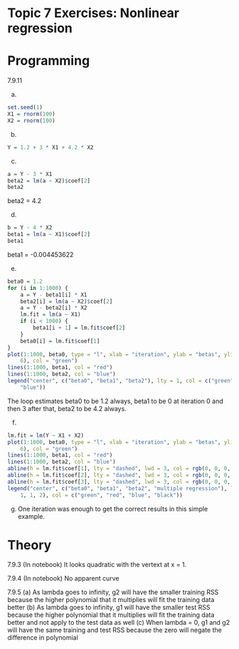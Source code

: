 # Topic 7 Exercises: Nonlinear regression

# Programming

7.9.11

(a)
```r
set.seed(1)
X1 = rnorm(100)
X2 = rnorm(100)
```

(b)
```r
Y = 1.2 + 3 * X1 + 4.2 * X2
```

(c)
```r
a = Y - 3 * X1
beta2 = lm(a ~ X2)$coef[2]
beta2
```
beta2 = 4.2

(d)
```r
b = Y - 4 * X2
beta1 = lm(a ~ X1)$coef[2]
beta1
```
beta1 = -0.004453622  

(e)
```r
beta0 = 1.2
for (i in 1:1000) {
    a = Y - beta1[i] * X1
    beta2[i] = lm(a ~ X2)$coef[2]
    a = Y - beta2[i] * X2
    lm.fit = lm(a ~ X1)
    if (i < 1000) {
        beta1[i + 1] = lm.fit$coef[2]
    }
    beta0[i] = lm.fit$coef[1]
}
plot(1:1000, beta0, type = "l", xlab = "iteration", ylab = "betas", ylim = c(-1, 
    6), col = "green")
lines(1:1000, beta1, col = "red")
lines(1:1000, beta2, col = "blue")
legend("center", c("beta0", "beta1", "beta2"), lty = 1, col = c("green", "red", 
    "blue"))
```
The loop estimates beta0 to be 1.2 always, beta1 to be 0 at iteration 0 and then 3 after that, beta2 to be 4.2 always.

(f)
```r
lm.fit = lm(Y ~ X1 + X2)
plot(1:1000, beta0, type = "l", xlab = "iteration", ylab = "betas", ylim = c(-1, 
    6), col = "green")
lines(1:1000, beta1, col = "red")
lines(1:1000, beta2, col = "blue")
abline(h = lm.fit$coef[1], lty = "dashed", lwd = 3, col = rgb(0, 0, 0, alpha = 0.4))
abline(h = lm.fit$coef[2], lty = "dashed", lwd = 3, col = rgb(0, 0, 0, alpha = 0.4))
abline(h = lm.fit$coef[3], lty = "dashed", lwd = 3, col = rgb(0, 0, 0, alpha = 0.4))
legend("center", c("beta0", "beta1", "beta2", "multiple regression"), lty = c(1, 
    1, 1, 2), col = c("green", "red", "blue", "black"))
```

(g)
One iteration was enough to get the correct results in this simple example.

# Theory 

7.9.3
(In notebook)
It looks quadratic with the vertext at x = 1.

7.9.4
(In notebook)
No apparent curve

7.9.5
(a) As lambda goes to infinity, g2 will have the smaller training RSS because the higher polynomial that it multiplies will fit the training data better
(b) As lambda goes to infinity, g1 will have the smaller test RSS because the higher polynomial that it multiplies will fit the training data better and not apply to the test data as well
(c) When lambda = 0, g1 and g2 will have the same training and test RSS because the zero will negate the difference in polynomial


